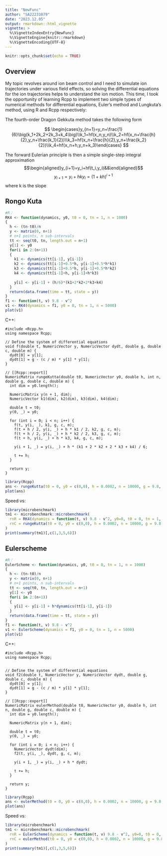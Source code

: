 ```yaml
---
title: "NewFunc"
author: "SA22231079"
date: "2023.12.05"
output: rmarkdown::html_vignette
vignette: >
  %\VignetteIndexEntry{NewFunc}
  %\VignetteEngine{knitr::rmarkdown}
  %\VignetteEncoding{UTF-8}
---
```


```r
knitr::opts_chunk$set(echo = TRUE)
```

## Overview
My topic revolves around ion beam control and I need to simulate ion trajectories under various field effects, so solving the differential equations for the ion trajectories helps to understand the ion motion. This time, I took the opportunity of learning Rcpp to implement two simple types of numerical methods for differential equations, Euler's method and Lungkuta's method, using R and Rcpp respectively:

The fourth-order Dragon Gekkuta method takes the following form

$$
\begin{cases}y_{n+1}=y_n+\frac{1}{6}\big(k_1+2k_2+2k_3+k_4\big)\\k_1=hf(x_n,y_n)\\k_2=hf(x_n+\frac{h}{2},y_n+\frac{k_1}{2})\\k_3=hf(x_n+\frac{h}{2},y_n+\frac{k_2}{2})\\k_4=hf(x_n+h,y_n+k_3)\end{cases}
$$

The forward Eulerian principle is then a simple single-step integral approximation
$$\begin{aligned}y_{i+1}=y_i+hf(t_i,y_i)&&\end{aligned}$$
$$
y_{i+1}=y_i+hky_i=(1+kh)^{i+1}
$$
where k is the slope

## Rongo Kuta


```r
#R：
RK4 <- function(dynamics, y0, t0 = 0, tn = 1, n = 1000)
{
  h <- (tn-t0)/n
  y <- matrix(0, n+1)
  # n+1 points, n sub-intervals
  tt <- seq(t0, tn, length.out = n+1)
  y[1] <- y0
  for(i in 2:(n+1))
  {
    k1 <- dynamics(tt[i-1], y[i-1])
    k2 <- dynamics(tt[i-1]+0.5*h, y[i-1]+0.5*h*k1)
    k3 <- dynamics(tt[i-1]+0.5*h, y[i-1]+0.5*h*k2)
    k4 <- dynamics(tt[i-1]+h, y[i-1]+h*k3)
    
    y[i] <- y[i-1] + (h/6)*(k1+2*k2+2*k3+k4)
  }
  return(data.frame(time = tt, state = y))
}
f1 <- function(t, v) 9.8 - v^2
v1 <- RK4(dynamics = f1, y0 = 0, tn = 1, n = 5000)
plot(v1)
```
C++:
```Rcpp
#include <Rcpp.h>
using namespace Rcpp;

// Define the system of differential equations
void f(double t, NumericVector y, NumericVector dydt, double g, double c, double m) {
  dydt[0] = y[1];
  dydt[1] = g - (c / m) * y[1] * y[1];
}

// [[Rcpp::export]]
NumericMatrix rungeKutta(double t0, NumericVector y0, double h, int n, double g, double c, double m) {
  int dim = y0.length();
  
  NumericMatrix y(n + 1, dim);
  NumericVector k1(dim), k2(dim), k3(dim), k4(dim);
  
  double t = t0;
  y(0, _) = y0;
  
  for (int i = 0; i < n; i++) {
    f(t, y(i, _), k1, g, c, m);
    f(t + h / 2, y(i, _) + h * k1 / 2, k2, g, c, m);
    f(t + h / 2, y(i, _) + h * k2 / 2, k3, g, c, m);
    f(t + h, y(i, _) + h * k3, k4, g, c, m);
    
    y(i + 1, _) = y(i, _) + h * (k1 + 2 * k2 + 2 * k3 + k4) / 6;
    
    t += h;
  }
  
  return y;
}

```

```r
library(Rcpp)
ans <- rungeKutta(t0 = 0, y0 = c(0,0), h = 0.0002, n = 10000, g = 9.8, c = 0.5, m = 1.0)
plot(ans)
```
Speed vs:
```r
library(microbenchmark)
tm1 <- microbenchmark::microbenchmark(
  rnR = RK4(dynamics = function(t, v) 9.8 - v^2, y0=0, t0 = 0, tn = 1, n = 5000),
  rnC = rungeKutta(t0 = 0, y0 = c(0,0), h = 0.0002, n = 10000, g = 9.8, c = 0.5, m = 1.0)
)
print(summary(tm1)[,c(1,3,5,6)])
```


## Eulerscheme

```r
#R：
EulerScheme <- function(dynamics, y0, t0 = 0, tn = 1, n = 1000)
{
  h <- (tn-t0)/n
  y <- matrix(0, n+1)
  # n+1 points, n sub-intervals
  tt <- seq(t0, tn, length.out = n+1)
  y[1] <- y0
  for(i in 2:(n+1))
  {
    y[i] <- y[i-1] + h*dynamics(tt[i-1], y[i-1])
  }
  return(data.frame(time = tt, state = y))
}
f1 <- function(t, v) 9.8 - v^2
v1 <- EulerScheme(dynamics = f1, y0 = 0, tn = 1, n = 5000)
plot(v1)

```
C++:
```Rcpp
#include <Rcpp.h>
using namespace Rcpp;


// Define the system of differential equations
void f2(double t, NumericVector y, NumericVector dydt, double g, double c, double m) {
  dydt[0] = y[1];
  dydt[1] = g - (c / m) * y[1] * y[1];
}

// [[Rcpp::export]]
NumericMatrix eulerMethod(double t0, NumericVector y0, double h, int n, double g, double c, double m) {
  int dim = y0.length();
  
  NumericMatrix y(n + 1, dim);
  
  double t = t0;
  y(0, _) = y0;
  
  for (int i = 0; i < n; i++) {
    NumericVector dydt(dim);
    f2(t, y(i, _), dydt, g, c, m);
    
    y(i + 1, _) = y(i, _) + h * dydt;
    
    t += h;
  }
  
  return y;
}
```
```r
library(Rcpp)
ans <- eulerMethod(t0 = 0, y0 = c(0,0), h = 0.0002, n = 10000, g = 9.8, c = 0.5, m = 1.0)
plot(ans)
```

Speed vs:
```r
library(microbenchmark)
tm1 <- microbenchmark::microbenchmark(
  rnR = EulerScheme(dynamics = function(t, v) 9.8 - v^2, y0=0, t0 = 0, tn = 1, n = 5000),
  rnC = eulerMethod(t0 = 0, y0 = c(0,0), h = 0.0002, n = 10000, g = 9.8, c = 0.5, m = 1.0)
)
print(summary(tm1)[,c(1,3,5,6)])
```

